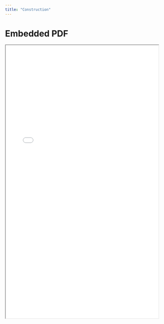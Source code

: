```yaml
---
title: "Construction"
---
```


# Embedded PDF

<iframe width="100%" height="900px" src="../../resources/construction_ver230520.pdf">

</iframe>
